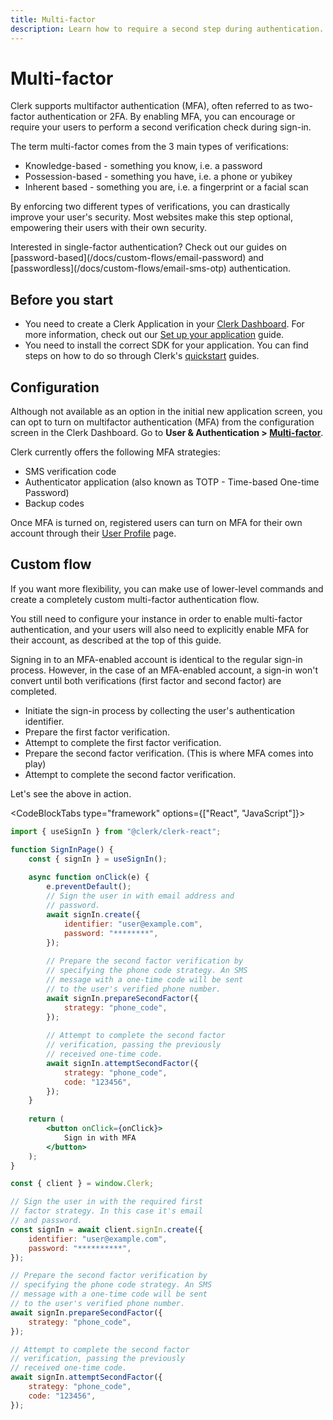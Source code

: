 ```yaml
---
title: Multi-factor
description: Learn how to require a second step during authentication.
---
```


# Multi-factor

Clerk supports multifactor authentication (MFA), often referred to as two-factor authentication or 2FA. By enabling MFA, you can encourage or require your users to perform a second verification check during sign-in.

The term multi-factor comes from the 3 main types of verifications:

- Knowledge-based - something you know, i.e. a password
- Possession-based - something you have, i.e. a phone or yubikey
- Inherent based - something you are, i.e. a fingerprint or a facial scan

By enforcing two different types of verifications, you can drastically improve your user's security. Most websites make this step optional, empowering their users with their own security.

<Callout type="info">
  Interested in single-factor authentication? Check out our guides on [password-based](/docs/custom-flows/email-password) and [passwordless](/docs/custom-flows/email-sms-otp) authentication.
</Callout>

## Before you start

- You need to create a Clerk Application in your [Clerk Dashboard](https://dashboard.clerk.com/). For more information, check out our [Set up your application](/docs/quickstarts/setup-clerk) guide.
- You need to install the correct SDK for your application. You can find steps on how to do so through Clerk's [quickstart](/docs/quickstarts/overview) guides.

## Configuration

Although not available as an option in the initial new application screen, you can opt to turn on multifactor authentication (MFA) from the configuration screen in the Clerk Dashboard. Go to **User & Authentication > [Multi-factor](https://dashboard.clerk.com/last-active?path=user-authentication/multi-factor)**.

Clerk currently offers the following MFA strategies:

- SMS verification code
- Authenticator application (also known as TOTP - Time-based One-time Password)
- Backup codes

<Images
width={3024}
height={1652}
src="/docs/images/custom-flows/multifactor.jpg"
alt="The 'Multi-factor' tab under the 'User & Authentication' section of the Clerk Dashboard."
/>

Once MFA is turned on, registered users can turn on MFA for their own account through their [User Profile](/docs/account-portal/user-profile-org-profile#user-profile) page.

## Custom flow

If you want more flexibility, you can make use of lower-level commands and create a completely custom multi-factor authentication flow.

<Callout type="warning">
  You still need to configure your instance in order to enable multi-factor authentication, and your users will also need to explicitly enable MFA for their account, as described at the top of this guide.
</Callout>

Signing in to an MFA-enabled account is identical to the regular sign-in process. However, in the case of an MFA-enabled account, a sign-in won't convert until both verifications (first factor and second factor) are completed.

- Initiate the sign-in process by collecting the user's authentication identifier.
- Prepare the first factor verification.
- Attempt to complete the first factor verification.
- Prepare the second factor verification. (This is where MFA comes into play)
- Attempt to complete the second factor verification.

Let's see the above in action.

<CodeBlockTabs type="framework" options={["React", "JavaScript"]}>
```jsx
import { useSignIn } from "@clerk/clerk-react";

function SignInPage() {
    const { signIn } = useSignIn();
    
    async function onClick(e) {
        e.preventDefault();
        // Sign the user in with email address and 
        // password.
        await signIn.create({
            identifier: "user@example.com",
            password: "********",
        });
        
        // Prepare the second factor verification by 
        // specifying the phone code strategy. An SMS 
        // message with a one-time code will be sent 
        // to the user's verified phone number.
        await signIn.prepareSecondFactor({ 
            strategy: "phone_code", 
        });
        
        // Attempt to complete the second factor 
        // verification, passing the previously 
        // received one-time code.
        await signIn.attemptSecondFactor({ 
            strategy: "phone_code", 
            code: "123456", 
        });
    }
    
    return (
        <button onClick={onClick}>
            Sign in with MFA
        </button>
    );
}
```

```js
const { client } = window.Clerk;

// Sign the user in with the required first 
// factor strategy. In this case it's email 
// and password.
const signIn = await client.signIn.create({
    identifier: "user@example.com",
    password: "**********",
});

// Prepare the second factor verification by 
// specifying the phone code strategy. An SMS 
// message with a one-time code will be sent 
// to the user's verified phone number.
await signIn.prepareSecondFactor({
    strategy: "phone_code",
});

// Attempt to complete the second factor 
// verification, passing the previously 
// received one-time code.
await signIn.attemptSecondFactor({
    strategy: "phone_code",
    code: "123456",
});
```
</CodeBlockTabs>